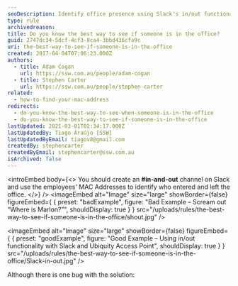```yaml
---
seoDescription: Identify office presence using Slack's in/out functionality and Ubiquity Access Point's MAC address tracking.
type: rule
archivedreason:
title: Do you know the best way to see if someone is in the office?
guid: 2747dc34-5dcf-4cf3-8ca4-3bbd436cfa9c
uri: the-best-way-to-see-if-someone-is-in-the-office
created: 2017-04-04T07:06:23.000Z
authors:
  - title: Adam Cogan
    url: https://ssw.com.au/people/adam-cogan
  - title: Stephen Carter
    url: https://ssw.com.au/people/stephen-carter
related:
  - how-to-find-your-mac-address
redirects:
  - do-you-know-the-best-way-to-see-when-someone-is-in-the-office
  - do-you-know-the-best-way-to-see-if-someone-is-in-the-office
lastUpdated: 2021-03-01T02:34:17.000Z
lastUpdatedBy: Tiago Araújo [SSW]
lastUpdatedByEmail: tiagov8@gmail.com
createdBy: stephencarter
createdByEmail: stephencarter@ssw.com.au
isArchived: false
---
```


<introEmbed
  body={<>
You should create an **#in-and-out** channel on Slack and use the employees' MAC Addresses to identify who entered and left the office.
  </>}
/>
<imageEmbed
  alt="Image"
  size="large"
  showBorder={false}
  figureEmbed={ {
    preset: "badExample",
    figure: "Bad Example – Scream out “Where is Marlon?”",
    shouldDisplay: true
  } }
  src="/uploads/rules/the-best-way-to-see-if-someone-is-in-the-office/shout.jpg"
/>

<imageEmbed
  alt="Image"
  size="large"
  showBorder={false}
  figureEmbed={ {
    preset: "goodExample",
    figure: "Good Example – Using in/out functionality with Slack and Ubiquity Access Point",
    shouldDisplay: true
  } }
  src="/uploads/rules/the-best-way-to-see-if-someone-is-in-the-office/Slack-in-out.jpg"
/>

Although there is one bug with the solution:

<youtubeEmbed url="https://www.youtube.com/embed/F5CPH03WPMU" description="Figure: Ubiquity Access Point Bug" />
